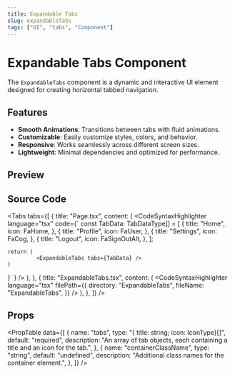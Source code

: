 ```yaml
---
title: Expandable Tabs
slug: expandableTabs
tags: ["UI", "tabs", "Component"]
---
```


# Expandable Tabs Component

The `ExpandableTabs` component is a dynamic and interactive UI element designed for creating horizontal tabbed navigation.

## Features

- **Smooth Animations**: Transitions between tabs with fluid animations.
- **Customizable**: Easily customize styles, colors, and behavior.
- **Responsive**: Works seamlessly across different screen sizes.
- **Lightweight**: Minimal dependencies and optimized for performance.

## Preview

<ComponentPreview componentPath="ExpandableTabs_ex1.tsx" />

## Source Code

<Tabs
  tabs={[
    {
      title: "Page.tsx",
      content: (
        <CodeSyntaxHighlighter
          language="tsx"
          code={`
    const TabData: TabDataType[] = [
    {
        title: "Home",
        icon: FaHome,
    },
    {
        title: "Profile",
        icon: FaUser,
    },
    {
        title: "Settings",
        icon: FaCog,
    },
    {
        title: "Logout",
        icon: FaSignOutAlt,
    },
    ];

    return (
             <ExpandableTabs tabs={TabData} />
    )
}`
          }
        />
      ),
    },
    {
      title: "ExpandableTabs.tsx",
      content: (
        <CodeSyntaxHighlighter
          language="tsx"
          filePath={{
            directory: "ExpandableTabs",
            fileName: "ExpandableTabs",
          }}
        />
      ),
    },
  ]}
/>

## Props

<PropTable data={[
  {
    name: "tabs",
    type: "{ title: string; icon: IconType}[]",
    default: "required",
    description: "An array of tab objects, each containing a title and an icon for the tab.",
  },
  {
    name: "containerClassName",
    type: "string",
    default: "undefined",
    description: "Additional class names for the container element.",
  },
]} />
